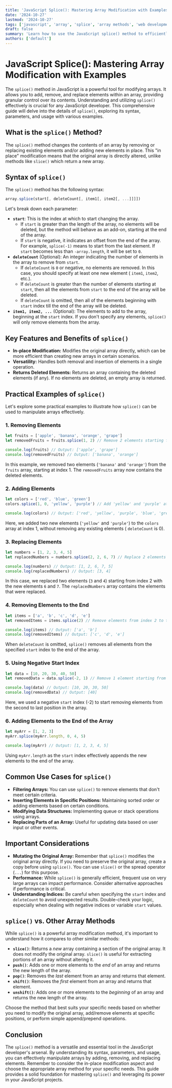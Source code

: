 ```yaml
---
title: 'JavaScript Splice(): Mastering Array Modification with Examples'
date: '2024-10-27'
lastmod: '2024-10-27'
tags: ['javascript', 'array', 'splice', 'array methods', 'web development', 'programming', 'coding']
draft: false
summary: 'Learn how to use the JavaScript splice() method to efficiently modify arrays by adding, removing, and replacing elements. Comprehensive guide with practical code examples.'
authors: ['default']
---
```


# JavaScript Splice(): Mastering Array Modification with Examples

The `splice()` method in JavaScript is a powerful tool for modifying arrays. It allows you to add, remove, and replace elements within an array, providing granular control over its contents. Understanding and utilizing `splice()` effectively is crucial for any JavaScript developer. This comprehensive guide will delve into the details of `splice()`, exploring its syntax, parameters, and usage with various examples.

## What is the `splice()` Method?

The `splice()` method changes the contents of an array by removing or replacing existing elements and/or adding new elements in place. This "in place" modification means that the original array is directly altered, unlike methods like `slice()` which return a new array.

## Syntax of `splice()`

The `splice()` method has the following syntax:

```javascript
array.splice(start[, deleteCount[, item1[, item2[, ...]]]])
```

Let's break down each parameter:

- **`start`**: This is the index at which to start changing the array.
  - If `start` is greater than the length of the array, no elements will be deleted, but the method will behave as an add-on, starting at the end of the array.
  - If `start` is negative, it indicates an offset from the end of the array. For example, `splice(-1)` means to start from the last element. If `start` becomes less than `-array.length`, it will be set to `0`.
- **`deleteCount`** (Optional): An integer indicating the number of elements in the array to remove from `start`.
  - If `deleteCount` is `0` or negative, no elements are removed. In this case, you should specify at least one new element ( `item1`, `item2`, etc.).
  - If `deleteCount` is greater than the number of elements starting at `start`, then all the elements from `start` to the end of the array will be deleted.
  - If `deleteCount` is omitted, then all of the elements beginning with `start` index till the end of the array will be deleted.
- **`item1, item2, ...`** (Optional): The elements to add to the array, beginning at the `start` index. If you don't specify any elements, `splice()` will only remove elements from the array.

## Key Features and Benefits of `splice()`

- **In-place Modification:** Modifies the original array directly, which can be more efficient than creating new arrays in certain scenarios.
- **Versatility:** Handles both removal and insertion of elements in a single operation.
- **Returns Deleted Elements:** Returns an array containing the deleted elements (if any). If no elements are deleted, an empty array is returned.

## Practical Examples of `splice()`

Let's explore some practical examples to illustrate how `splice()` can be used to manipulate arrays effectively.

### 1. Removing Elements

```javascript
let fruits = ['apple', 'banana', 'orange', 'grape']
let removedFruits = fruits.splice(1, 2) // Remove 2 elements starting from index 1

console.log(fruits) // Output: ['apple', 'grape']
console.log(removedFruits) // Output: ['banana', 'orange']
```

In this example, we removed two elements (`'banana'` and `'orange'`) from the `fruits` array, starting at index 1. The `removedFruits` array now contains the deleted elements.

### 2. Adding Elements

```javascript
let colors = ['red', 'blue', 'green']
colors.splice(1, 0, 'yellow', 'purple') // Add 'yellow' and 'purple' at index 1

console.log(colors) // Output: ['red', 'yellow', 'purple', 'blue', 'green']
```

Here, we added two new elements (`'yellow'` and `'purple'`) to the `colors` array at index 1, without removing any existing elements ( `deleteCount` is 0).

### 3. Replacing Elements

```javascript
let numbers = [1, 2, 3, 4, 5]
let replacedNumbers = numbers.splice(2, 2, 6, 7) // Replace 2 elements starting from index 2 with 6 and 7

console.log(numbers) // Output: [1, 2, 6, 7, 5]
console.log(replacedNumbers) // Output: [3, 4]
```

In this case, we replaced two elements (`3` and `4`) starting from index 2 with the new elements `6` and `7`. The `replacedNumbers` array contains the elements that were replaced.

### 4. Removing Elements to the End

```javascript
let items = ['a', 'b', 'c', 'd', 'e']
let removedItems = items.splice(2) // Remove elements from index 2 to the end

console.log(items) // Output: ['a', 'b']
console.log(removedItems) // Output: ['c', 'd', 'e']
```

When `deleteCount` is omitted, `splice()` removes all elements from the specified `start` index to the end of the array.

### 5. Using Negative Start Index

```javascript
let data = [10, 20, 30, 40, 50]
let removedData = data.splice(-2, 1) // Remove 1 element starting from the second to last element

console.log(data) // Output: [10, 20, 30, 50]
console.log(removedData) // Output: [40]
```

Here, we used a negative `start` index (-2) to start removing elements from the second to last position in the array.

### 6. Adding Elements to the End of the Array

```javascript
let myArr = [1, 2, 3]
myArr.splice(myArr.length, 0, 4, 5)

console.log(myArr) // Output: [1, 2, 3, 4, 5]
```

Using `myArr.length` as the `start` index effectively appends the new elements to the end of the array.

## Common Use Cases for `splice()`

- **Filtering Arrays:** You can use `splice()` to remove elements that don't meet certain criteria.
- **Inserting Elements in Specific Positions:** Maintaining sorted order or adding elements based on certain conditions.
- **Modifying Data Structures:** Implementing queue or stack operations using arrays.
- **Replacing Parts of an Array:** Useful for updating data based on user input or other events.

## Important Considerations

- **Mutating the Original Array:** Remember that `splice()` modifies the original array directly. If you need to preserve the original array, create a copy before using `splice()`. You can use `slice()` or the spread operator (`...`) for this purpose.
- **Performance:** While `splice()` is generally efficient, frequent use on very large arrays can impact performance. Consider alternative approaches if performance is critical.
- **Understanding Indices:** Be careful when specifying the `start` index and `deleteCount` to avoid unexpected results. Double-check your logic, especially when dealing with negative indices or variable `start` values.

## `splice()` vs. Other Array Methods

While `splice()` is a powerful array modification method, it's important to understand how it compares to other similar methods:

- **`slice()`**: Returns a _new_ array containing a section of the original array. It does not modify the original array. `slice()` is useful for extracting portions of an array without altering it.
- **`push()`**: Adds one or more elements to the _end_ of an array and returns the new length of the array.
- **`pop()`**: Removes the _last_ element from an array and returns that element.
- **`shift()`**: Removes the _first_ element from an array and returns that element.
- **`unshift()`**: Adds one or more elements to the _beginning_ of an array and returns the new length of the array.

Choose the method that best suits your specific needs based on whether you need to modify the original array, add/remove elements at specific positions, or perform simple append/prepend operations.

## Conclusion

The `splice()` method is a versatile and essential tool in the JavaScript developer's arsenal. By understanding its syntax, parameters, and usage, you can effectively manipulate arrays by adding, removing, and replacing elements. Remember to consider the in-place modification aspect and choose the appropriate array method for your specific needs. This guide provides a solid foundation for mastering `splice()` and leveraging its power in your JavaScript projects.
